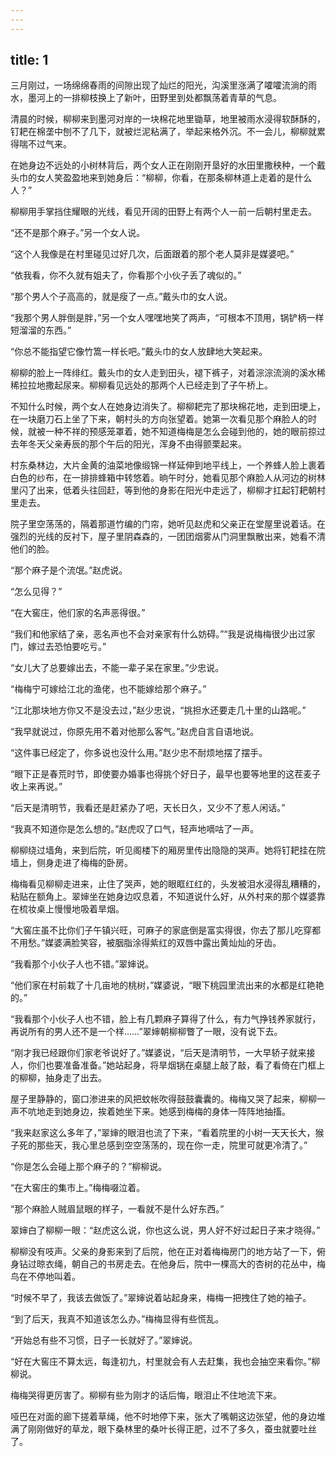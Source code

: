 ```yaml
---
---
---
```

title: 1
---



三月刚过，一场绵绵春雨的间隙出现了灿烂的阳光，沟溪里涨满了嚯嚯流淌的雨水，墨河上的一排柳枝换上了新叶，田野里到处都飘荡着青草的气息。

清晨的时候，柳柳来到墨河对岸的一块棉花地里锄草，地里被雨水浸得软酥酥的，钉耙在棉垄中刨不了几下，就被烂泥粘满了，举起来格外沉。不一会儿，柳柳就累得喘不过气来。

在她身边不远处的小树林背后，两个女人正在刚刚开垦好的水田里撒秧种，一个戴头巾的女人笑盈盈地来到她身后：“柳柳，你看，在那条柳林道上走着的是什么人？”

柳柳用手掌挡住耀眼的光线，看见开阔的田野上有两个人一前一后朝村里走去。

“还不是那个麻子。”另一个女人说。

“这个人我像是在村里碰见过好几次，后面跟着的那个老人莫非是媒婆吧。”

“依我看，你不久就有姐夫了，你看那个小伙子丢了魂似的。”

“那个男人个子高高的，就是瘦了一点。”戴头巾的女人说。

“我那个男人胖倒是胖，”另一个女人嘿嘿地笑了两声，“可根本不顶用，锅铲柄一样短溜溜的东西。”

“你总不能指望它像竹篙一样长吧。”戴头巾的女人放肆地大笑起来。

柳柳的脸上一阵绯红。戴头巾的女人走到田头，褪下裤子，对着淙淙流淌的溪水稀稀拉拉地撒起尿来。柳柳看见远处的那两个人已经走到了子午桥上。

不知什么时候，两个女人在她身边消失了。柳柳耙完了那块棉花地，走到田埂上，在一块磨刀石上坐了下来，朝村头的方向张望着。她第一次看见那个麻脸人的时候，就被一种不祥的预感笼罩着，她不知道梅梅是怎么会碰到他的，她的眼前掠过去年冬天父亲寿辰的那个午后的阳光，浑身不由得颤栗起来。

村东桑林边，大片金黄的油菜地像缎锦一样延伸到地平线上，一个养蜂人脸上裹着白色的纱布，在一排排蜂箱中转悠着。晌午时分，她看见那个麻脸人从河边的树林里闪了出来，低着头往回赶，等到他的身影在阳光中走远了，柳柳才扛起钉耙朝村里走去。

院子里空荡荡的，隔着那道竹编的门帘，她听见赵虎和父亲正在堂屋里说着话。在强烈的光线的反衬下，屋子里阴森森的，一团团烟雾从门洞里飘散出来，她看不清他们的脸。

“那个麻子是个流氓。”赵虎说。

“怎么见得？”

“在大窖庄，他们家的名声恶得很。”

“我们和他家结了亲，恶名声也不会对亲家有什么妨碍。”“我是说梅梅很少出过家门，嫁过去恐怕要吃亏。”

“女儿大了总要嫁出去，不能一辈子呆在家里。”少忠说。

“梅梅宁可嫁给江北的渔佬，也不能嫁给那个麻子。”

“江北那块地方你又不是没去过，”赵少忠说，“挑担水还要走几十里的山路呢。”

“我早就说过，你原先用不着对他那么客气。”赵虎自言自语地说。

“这件事已经定了，你多说也没什么用。”赵少忠不耐烦地摆了摆手。

“眼下正是春荒时节，即使要办婚事也得挑个好日子，最早也要等地里的这茬麦子收上来再说。”

“后天是清明节，我看还是赶紧办了吧，天长日久，又少不了惹人闲话。”

“我真不知道你是怎么想的。”赵虎叹了口气，轻声地嘀咕了一声。

柳柳绕过墙角，来到后院，听见阁楼下的厢房里传出隐隐的哭声。她将钉耙挂在院墙上，侧身走进了梅梅的卧房。

梅梅看见柳柳走进来，止住了哭声，她的眼眶红红的，头发被泪水浸得乱糟糟的，粘贴在额角上。翠婶坐在她身边叹息着，不知道说什么好，从外村来的那个媒婆靠在梳妆桌上慢慢地吸着旱烟。

“大窖庄虽不比你们子午镇兴旺，可麻子的家底倒是富实得很，你去了那儿吃穿都不用愁。”媒婆满脸笑容，被胭脂涂得紫红的双唇中露出黄灿灿的牙齿。

“我看那个小伙子人也不错。”翠婶说。

“他们家在村前栽了十几亩地的桃树，”媒婆说，“眼下桃园里流出来的水都是红艳艳的。”

“我看那个小伙子人也不错，脸上有几颗麻子算得了什么，有力气挣钱养家就行，再说所有的男人还不是一个样……”翠婶朝柳柳瞥了一眼，没有说下去。

“刚才我已经跟你们家老爷说好了。”媒婆说，“后天是清明节，一大早轿子就来接人，你们也要准备准备。”她站起身，将旱烟锅在桌腿上敲了敲，看了看倚在门框上的柳柳，抽身走了出去。

屋子里静静的，窗口渗进来的风把蚊帐吹得鼓鼓囊囊的。梅梅又哭了起来，柳柳一声不吭地走到她身边，挨着她坐下来。她感到梅梅的身体一阵阵地抽搐。

“我来赵家这么多年了，”翠婶的眼泪也流了下来，“看着院里的小树一天天长大，猴子死的那些天，我心里总感到空空荡荡的，现在你一走，院里可就更冷清了。”

“你是怎么会碰上那个麻子的？”柳柳说。

“在大窖庄的集市上。”梅梅啜泣着。

“那个麻脸人贼眉鼠眼的样子，一看就不是什么好东西。”

翠婶白了柳柳一眼：“赵虎这么说，你也这么说，男人好不好过起日子来才晓得。”

柳柳没有吱声。父亲的身影来到了后院，他在正对着梅梅房门的地方站了一下，俯身钻过晾衣绳，朝自己的书房走去。在他身后，院中一棵高大的杏树的花丛中，梅鸟在不停地叫着。

“时候不早了，我该去做饭了。”翠婶说着站起身来，梅梅一把拽住了她的袖子。

“到了后天，我真不知道该怎么办。”梅梅显得有些慌乱。

“开始总有些不习惯，日子一长就好了。”翠婶说。

“好在大窖庄不算太远，每逢初九，村里就会有人去赶集，我也会抽空来看你。”柳柳说。

梅梅哭得更厉害了。柳柳有些为刚才的话后悔，眼泪止不住地流下来。

哑巴在对面的廊下搓着草绳，他不时地停下来，张大了嘴朝这边张望，他的身边堆满了刚刚做好的草龙，眼下桑林里的桑叶长得正肥，过不了多久，蚕虫就要吐丝了。